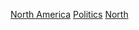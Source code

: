 {{Commonscat|Politics of North America}}

[[Category:各大洲政治|North America]]
[[Category:北美洲社會|Politics]]
[[Category:美洲政治|North]]